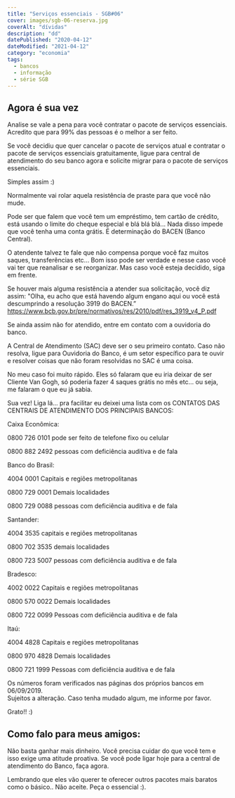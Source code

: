 ```yaml
---
title: "Serviços essenciais - SGB#06"
cover: images/sgb-06-reserva.jpg
coverAlt: "dívidas"
description: "dd"
datePublished: "2020-04-12"
dateModified: "2021-04-12"
category: "economia"
tags:
  - bancos
  - informação
  - série SGB
---
```


## Agora é sua vez

Analise se vale a pena para você contratar o pacote de serviços essenciais. 
Acredito que para 99% das pessoas é o melhor a ser feito.

Se você decidiu que quer cancelar o pacote de serviços atual e contratar o 
pacote de serviços essenciais gratuitamente, 
ligue para central de atendimento do seu banco agora e solicite migrar para o 
pacote de serviços essenciais. 

Simples assim :)

Normalmente vai rolar aquela resistência de praste para que você não mude. 

Pode ser que falem que você tem um empréstimo, tem cartão de crédito, 
está usando o limite do cheque especial e blá blá blá... Nada disso impede que
você tenha uma conta grátis. É determinação do BACEN (Banco Central). 

O atendente talvez te fale que não compensa porque você faz muitos saques, transferências etc... 
Bom isso pode ser verdade e nesse caso você vai ter que reanalisar e se reorganizar. 
Mas caso você esteja decidido, siga em frente. 

Se houver mais alguma resistência a atender sua solicitação, você diz assim: 
"Olha, eu acho que está havendo algum engano aqui ou você está descumprindo a resolução 3919 do BACEN.”  
https://www.bcb.gov.br/pre/normativos/res/2010/pdf/res_3919_v4_P.pdf

Se ainda assim não for atendido, entre em contato com a ouvidoria do banco.

A Central de Atendimento (SAC) deve ser o seu primeiro contato. 
Caso não resolva, ligue para Ouvidoria do Banco, é um setor específico para te ouvir e 
resolver coisas que não foram resolvidas no SAC é uma coisa.
 
No meu caso foi muito rápido. Eles só falaram que eu iria deixar de ser Cliente Van Gogh, 
só poderia fazer 4 saques grátis no mês etc... ou seja, me falaram o que eu já sabia. 

Sua vez! Liga lá... pra facilitar eu deixei uma lista com os 
CONTATOS DAS CENTRAIS DE ATENDIMENTO DOS PRINCIPAIS BANCOS: 

Caixa Econômica:

0800 726 0101 pode ser feito de telefone fixo ou celular

0800 882 2492 pessoas com deficiência auditiva e de fala 

Banco do Brasil:

4004 0001 Capitais e regiões metropolitanas

0800 729 0001 Demais localidades

0800 729 0088 pessoas com deficiência auditiva e de fala 


Santander:

4004 3535 capitais e regiões metropolitanas

0800 702 3535 demais localidades

0800 723 5007 pessoas com deficiência auditiva e de fala 

Bradesco:

4002 0022 Capitais e regiões metropolitanas

0800 570 0022 Demais localidades

0800 722 0099 Pessoas com deficiência auditiva e de fala

Itaú:

4004 4828 Capitais e regiões metropolitanas

0800 970 4828 Demais localidades

0800 721 1999 Pessoas com deficiência auditiva e de fala 

Os números foram verificados nas páginas dos próprios bancos em 06/09/2019.  
Sujeitos a alteração. Caso tenha mudado algum, me informe por favor. 

Grato!! :)

## Como falo para meus amigos:

Não basta ganhar mais dinheiro. Você precisa cuidar do que você tem e isso exige uma atitude proativa. 
Se você pode ligar hoje para a central de atendimento do Banco, faça agora.

Lembrando que eles vão querer te oferecer outros pacotes mais baratos como o básico.. 
Não aceite. Peça o essencial :).